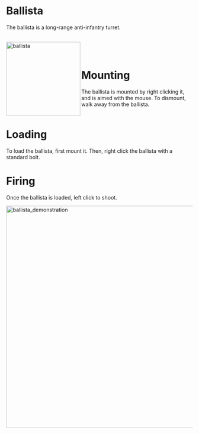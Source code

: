 # Ballista
The ballista is a long-range anti-infantry turret.
<br></br>
<div class="box">
    <img 
    src="/ballista.png"
    align="left"
    alt="ballista"
    width="200"
    />
</div>

<br></br>

# Mounting

The ballista is mounted by right clicking it, and is aimed with the mouse. To dismount, walk away from the ballista.
<br></br>

# Loading

To load the ballista, first mount it. Then, right click the ballista with a standard bolt.


# Firing
Once the ballista is loaded, left click to shoot.

<div class="box">
    <img 
    src="/ballista_demonstration.gif"
    alt="ballista_demonstration"
    width="600"
    />
</div>